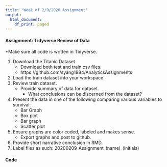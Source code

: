 ```yaml
---
title: 'Week of 2/9/2020 Assignment'
output:
  html_document:
    df_print: paged
---
```


#### Assignment: Tidyverse Review of Data

*Make sure all code is written in Tidyverse.

1. Download the Titanic Dataset
    + Download both test and train csv files.
    + https://github.com/syang1984/AnalyticsAssignments
2. Load the train dataset into your workspace.
3. Review train dataset.
    + Provide summary of data for dataset.
      + What conclusions can be discerned from the dataset?
4. Present the data in one of the following comparing various variables to survival:
    + Bar Graph
    + Box plot
    + Bar graph
    + Scatter plot
5. Ensure graphs are color coded, labeled and makes sense.
    + Export graphs and post to github.
6. Provide short narrative conclusion in RMD.
7. Label files as such: 20200209_Assignment_(name)_(initials)
  
#### Code 